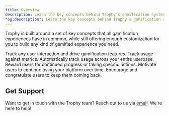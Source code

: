 ```yaml
---
title: Overview
description: Learn the key concepts behind Trophy's gamification system.
"og:description": Learn the key concepts behind Trophy's gamification system including Metrics, Events, Achievements and Streaks.
---
```


Trophy is built around a set of key concepts that all gamification experiences have in common, while still offering enough customization for you to build any kind of gamified experience you need.

<CardGroup>
  <Card title="Metrics" icon="box" href="/platform/metrics">
    Track any user interaction and drive gamification features.
  </Card>
  <Card title="Events" icon="radio-tower" href="/platform/events">
    Track usage against metrics.
  </Card>
  <Card title="Users" icon="users" href="/platform/users">
    Automatically track usage across your entire userbase.
  </Card>
  <Card title="Achievements" icon="trophy" href="/platform/achievements">
    Reward users for continued progress or taking specific actions.
  </Card>
  <Card title="Streaks" icon="flame" href="/platform/streaks">
    Motivate users to continue using your platform over time.
  </Card>
  <Card title="Emails" icon="mail" href="/platform/emails">
    Encourage and congratulate users to keep them coming back.
  </Card>
</CardGroup>

## Get Support

Want to get in touch with the Trophy team? Reach out to us via [email](mailto:support@trophy.so). We're here to help!
